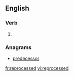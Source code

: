 ==English==

===Verb===
{{head|en}}

# {{en-past of|reprocess}}

===Anagrams===
* [[predecessor#English|predecessor]]

[[fr:reprocessed]]
[[vi:reprocessed]]
